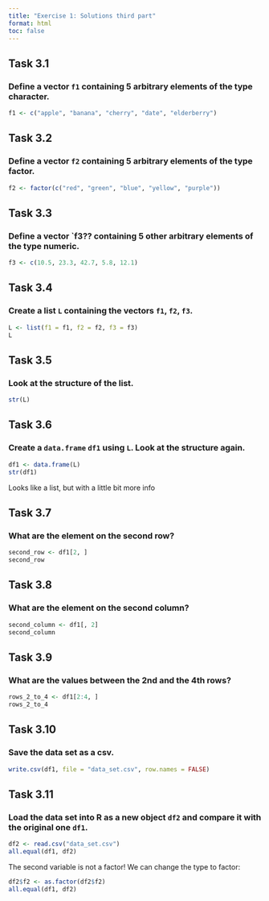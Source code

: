 ```yaml
---
title: "Exercise 1: Solutions third part"
format: html
toc: false
---
```

  

## Task 3.1

### Define a vector `f1` containing 5 arbitrary elements of the type character.
```r
f1 <- c("apple", "banana", "cherry", "date", "elderberry")
```


## Task 3.2

### Define a vector `f2` containing 5 arbitrary elements of the type factor.
```r
f2 <- factor(c("red", "green", "blue", "yellow", "purple"))
```


## Task 3.3

### Define a vector `f3?? containing 5 other arbitrary elements of the type numeric.
```r
f3 <- c(10.5, 23.3, 42.7, 5.8, 12.1)
```


## Task 3.4

### Create a list `L` containing the vectors `f1`, `f2`, `f3`.
```r
L <- list(f1 = f1, f2 = f2, f3 = f3)
L
```


## Task 3.5

### Look at the structure of the list.
```r
str(L)
```


## Task 3.6

### Create a `data.frame` `df1` using `L`. Look at the structure again.
```r
df1 <- data.frame(L)
str(df1)
```
Looks like a list, but with a little bit more info


## Task 3.7

### What are the element on the second row?
```r
second_row <- df1[2, ]
second_row
```


## Task 3.8

### What are the element on the second column?
```r
second_column <- df1[, 2]
second_column
```


## Task 3.9

### What are the values between the 2nd and the 4th rows?
```r
rows_2_to_4 <- df1[2:4, ]
rows_2_to_4
```


## Task 3.10

### Save the data set as a csv.
```r
write.csv(df1, file = "data_set.csv", row.names = FALSE)
```


## Task 3.11

### Load the data set into R as a new object `df2` and compare it with the original one `df1`.
```r
df2 <- read.csv("data_set.csv")
all.equal(df1, df2)
```

The second variable is not a factor! We can change the type to factor:
```r
df2$f2 <- as.factor(df2$f2)
all.equal(df1, df2)
```


